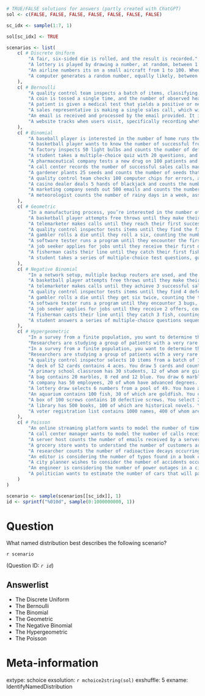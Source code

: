 ```r

# TRUE/FALSE solutions for answers (partly created with ChatGPT)
sol <- c(FALSE, FALSE, FALSE, FALSE, FALSE, FALSE, FALSE)

sc_idx <- sample(1:7, 1)

sol[sc_idx] <- TRUE

scenarios <- list(
    c( # Discrete Uniform
        "A fair, six-sided die is rolled, and the result is recorded.",
        "A lottery is played by drawing a number, at random, between 1 and 1000. You are concerned with guessing the winning number.",
        "An airline numbers its on a small aircraft from 1 to 100. When purchasing a ticket, your seat is assigned completely at random. You are the first person to purchase a seat on a given flight.",
        "A computer generates a random number, equally likely, between 1 and 5000."
    ),
    c( # Bernoulli
        "A quality control team inspects a batch of items, classifying the batch as either defective or non-defective.",
        "A coin is tossed a single time, and the number of observed heads is recorded.",
        "A patient is given a medical test that yields a positive or negative result for a specific condition.",
        "A sales representative is making a single sales call, which will result in either closing a deal or not.",
        "An email is received and processed by the email provided. It is classified as either spam or not spam.",
        "A website tracks when users visit, specifically recording whether a specific user clicks on an advertisement or not."
    ),
    c( # Binomial
        "A baseball player is interested in the number of home runs they hit in a game, where the probability of hitting a home run is the same for each at-bat.",
        "A basketball player wants to know the number of successful free throws they make out of 10 attempts, where each attempt has the same probability of success.", 
        "A factory inspects 50 light bulbs and counts the number of defective bulbs, assuming a constant defect rate.", 
        "A student takes a multiple-choice quiz with 20 questions, and wants to know the number of correct answers, assuming they guess randomly on each question.", 
        "A pharmaceutical company tests a new drug on 100 patients and counts the number of patients who experience a positive effect, assuming each patient's response is independent.", 
        "A call center records the number of successful sales calls made out of 30 attempts, assuming a constant probability of success per call.", 
        "A gardener plants 25 seeds and counts the number of seeds that germinate, assuming each seed has the same chance of germination.", 
        "A quality control team checks 100 computer chips for errors, and counts the number of chips with errors, assuming a constant error rate.", 
        "A casino dealer deals 5 hands of blackjack and counts the number of hands that result in a blackjack, assuming random card distribution.", 
        "A marketing company sends out 500 emails and counts the number of recipients who click on a link, assuming a constant click-through rate.", 
        "A meteorologist counts the number of rainy days in a week, assuming each day has a constant independent probability of rain."
    ),
    c( # Geometric
        "In a manufacturing process, you’re interested in the number of trials required to produce the first defective item.",
        "A basketball player attempts free throws until they make their first shot, counting the number of attempts.",
        "A telemarketer makes calls until they reach their first successful sale, recording the number of calls.",
        "A quality control inspector tests items until they find the first defective one, counting the number of items tested.",
        "A gambler rolls a die until they roll a six, counting the number of rolls.",
        "A software tester runs a program until they encounter the first bug, counting the number of runs.",
        "A job seeker applies for jobs until they receive their first offer, counting the number of applications.",
        "A fisherman casts their line until they catch their first fish, counting the number of casts.",
        "A student takes a series of multiple-choice test questions, guessing randomly, until they get the first question right, counting the number of questions."
    ),
    c( # Negative Binomial
        "In a network setup, multiple backup routers are used, and the network remains functional as long as a certain number of them are operational. A network engineer is interested in how many backup routers are needed to ensure network reliability under various failure scenarios.",
        "A basketball player attempts free throws until they make their 5th shot, counting the total number of attempts.",
        "A telemarketer makes calls until they achieve 3 successful sales, recording the total number of calls made.",
        "A quality control inspector tests items until they find 4 defective ones, counting the total number of items tested.",
        "A gambler rolls a die until they get six twice, counting the total number of rolls.",
        "A software tester runs a program until they encounter 3 bugs, counting the total number of runs.",
        "A job seeker applies for jobs until they receive 2 offers, counting the total number of applications sent.",
        "A fisherman casts their line until they catch 3 fish, counting the total number of casts.",
        "A student answers a series of multiple-choice questions sequentially, guessing randomly, until they get 4 total questions right, counting the total number of attempts."
    ),
    c( # Hypergeometric
        "In a survey from a finite population, you want to determine the number of people who prefer online shopping over in-store shopping.",
        "Researchers are studying a group of patients with a very rare disease. They wish to know whether a particular gene mutation is associated with the disease or not. They sample members of the population who have the disease to further study.",
        "In a survey from a finite population, you want to determine the number of people who prefer online shopping over in-store shopping.",
        "Researchers are studying a group of patients with a very rare disease. They wish to know whether a particular gene mutation is associated with the disease or not. They sample members of the population who have the disease to further study.",
        "A quality control inspector selects 10 items from a batch of 100, where 15 are known to be defective, and counts the number of defective items in the sample.",
        "A deck of 52 cards contains 4 aces. You draw 5 cards and count the number of aces in your hand.",
        "A primary school classroom has 30 students, 12 of whom are girls. A group of 8 students is randomly selected for a project, and the number of girls in the selected group is counted.",
        "A bag contains 20 marbles, 8 red and 12 blue. You draw 6 marbles without replacement and count the number of red marbles.",
        "A company has 50 employees, 20 of whom have advanced degrees. A committee of 10 employees is randomly formed, and you count the number of members with advanced degrees.",
        "A lottery draw selects 6 numbers from a pool of 49. You have a ticket with 6 numbers, and you count the number of matching numbers.",
        "An aquarium contains 100 fish, 30 of which are goldfish. You catch 15 fish and count the number of goldfish caught.",
        "A box of 100 screws contains 10 defective screws. You select 20 screws and count the number of defective screws in your selection.",
        "A library has 500 books, 100 of which are historical novels. You randomly select 50 books and count the number of historical novels in your selection.",
        "A voter registration list contains 1000 names, 400 of whom are registered Democrats. A sample of 100 names is selected, and you count the number of registered Democrats in the sample."
    ),
    c( # Poisson
        "An online streaming platform wants to model the number of times a specific video is watched in an hour, given a known average view rate.",
        "A call center manager wants to model the number of calls received per minute during a quiet period of the day.",
        "A server host counts the number of emails received by a server in a minute.",
        "A grocery store wants to understand the number of customers arriving at the store in a given hour, assuming a constant average arrival rate.",
        "A researcher counts the number of radioactive decays occurring in a sample of material over a given time interval.",
        "An editor is considering the number of typos found in a book chapter, and suspects that the average rate of errors is constant across the whole book.",
        "A city planner wishes to consider the number of accidents occurring at a specific intersection in a week.",
        "An engineer is considering the number of power outages in a city during a month, given an average monthly outage rate.",
        "A politician wants to estimate the number of cars that will pass a toll booth in an hour, assuming a constant average traffic flow."
    )
)

scenario <- sample(scenarios[[sc_idx]], 1)
id <- sprintf("%010d", sample(0:1000000000, 1))
```

Question
========
What named distribution best describes the following scenario?

`r scenario`

(Question ID: *`r id`*)

Answerlist
------------
* The Discrete Uniform
* The Bernoulli
* The Binomial
* The Geometric
* The Negative Binomial
* The Hypergeometric
* The Poisson

Meta-information
================
extype: schoice
exsolution: `r mchoice2string(sol)`
exshuffle: 5
exname: IdentifyNamedDistribution